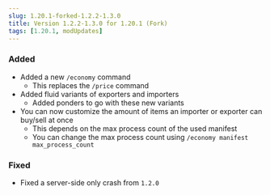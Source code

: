 ```yaml
---
slug: 1.20.1-forked-1.2.2-1.3.0
title: Version 1.2.2-1.3.0 for 1.20.1 (Fork)
tags: [1.20.1, modUpdates]
---
```



### Added

- Added a new `/economy` command
  - This replaces the `/price` command
- Added fluid variants of exporters and importers
  - Added ponders to go with these new variants
- You can now customize the amount of items an importer or exporter can buy/sell at once
  - This depends on the max process count of the used manifest
  - You can change the max process count using `/economy manifest max_process_count`

### Fixed

- Fixed a server-side only crash from `1.2.0`

<CurseforgeLink link="https://www.curseforge.com/minecraft/mc-mods/flapjacks-economy-forked/files/6256085" />
<ModrinthLink link="https://modrinth.com/mod/flapjacks-economy-forked/version/1.2.2-1.3.0" />
